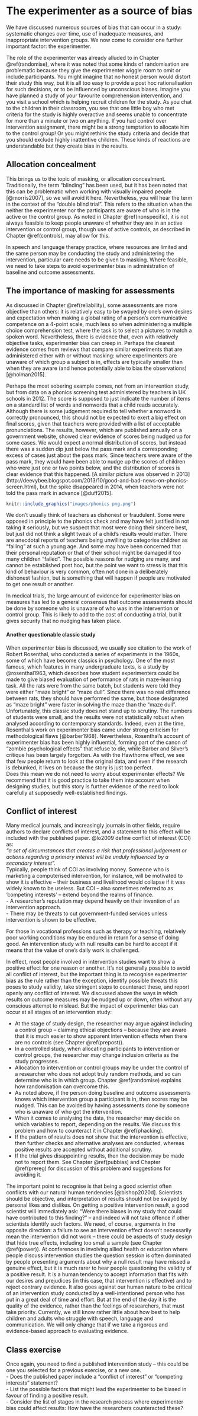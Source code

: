 # The experimenter as a source of bias {#experimenter}

We have discussed numerous sources of bias that can occur in a study: systematic changes over time, use of inadequate measures, and inappropriate intervention groups. We now come to consider one further important factor: the experimenter.

The role of the experimenter was already alluded to in Chapter \@ref(randomise), where it was noted that some kinds of randomisation are problematic because they give the experimenter wiggle room to omit or include participants. You might imagine that no honest person would distort their study this way, but it is all too easy to provide a post hoc rationalisation for such decisions, or to be influenced by unconscious biases. Imagine you have planned a study of your favourite comprehension intervention, and you visit a school which is helping recruit children for the study. As you chat to the children in their classroom, you see that one little boy who met criteria for the study is highly overactive and seems unable to concentrate for more than a minute or two on anything. If you had control over intervention assignment, there might be a strong temptation to  allocate him to the control group! Or you might rethink the study criteria and decide that you should exclude highly inattentive children. These kinds of reactions are understandable but they create bias in the results.  



## Allocation concealment

This brings us to the topic of masking, or allocation concealment. Traditionally, the term "blinding" has been used, but it has been noted that this can be problematic when working with visually impaired people [@morris2007], so we will avoid it here. Nevertheless, you will hear the term in the context of the "double blind trial". This refers to the situation when the neither the experimenter nor the participants are aware of who is in the active or the control group. As noted in Chapter \@ref(nonspecific), it is not always feasible to keep people unaware of whether they are in an active intervention or control group, though use of active controls, as described in Chapter \@ref(controls), may allow for this.  

<!---terminology: masking or blinding? Use of 'blinding' is defended here  !
Not a hill I want to die on, but so far I have persisted with masking!  https://www.ncbi.nlm.nih.gov/pmc/articles/PMC1865441/ -->

In speech and language therapy practice, where resources are limited and the same person may be conducting the study and administering the intervention, particular care needs to be given to masking.  Where feasible, we need to take steps to avoid experimenter bias in administration of baseline and outcome assessments. 

## The importance of masking for assessments

As discussed in Chapter \@ref(reliability), some assessments are more objective than others: it is relatively easy to be swayed by one's own desires and expectation when making a global rating of a person's communicative competence on a 4-point scale, much less so when administering a multiple choice comprehension test, where the task is to select a pictures to match a spoken word. Nevertheless, there is evidence that, even with relatively objective tasks, experimenter bias can creep in. Perhaps the clearest evidence comes from reviews that compare similar experiments that are administered either with or without masking: where experimenters are unaware of which group a subject is in, effects are typically smaller than when they are aware (and hence potentially able to bias the observations) [@holman2015].

Perhaps the most sobering example comes, not from an intervention study, but from data on a phonics screening test administered by teachers in UK schools in 2012. The score is supposed to just indicate the number of items on a standard list of words and nonwords that a child reads accurately. Although there is some judgement required to tell whether a nonword is correctly pronounced, this should not be expected to exert a big effect on final scores, given that teachers were provided with a list of acceptable pronunciations. The results, however, which are published annually on a government website, showed clear evidence of scores being nudged up for some cases. We would expect a normal distribution of scores, but instead there was a sudden dip just below the pass mark and a corresponding excess of cases just about the pass mark. Since teachers were aware of the pass mark, they would have been able to nudge up the scores of children who were just one or two points below, and the distribution of scores is clear evidence that this happened. [A similar picture was observed in 2013] (http://deevybee.blogspot.com/2013/10/good-and-bad-news-on-phonics-screen.html), but the spike disappeared in 2014, when teachers were not told the pass mark in advance [@duff2015].

```r
knitr::include_graphics("images/phonics png.png")
``` 

We don't usually think of teachers as dishonest or fraudulent. Some were opposed in principle to the phonics check and may have felt justified in not taking it seriously, but we suspect that most were doing their sincere best, but just did not think a slight tweak of a child's results would matter. There are anecdotal reports of teachers being unwilling to categorise children as "failing" at such a young age. And some may have been concerned that their personal reputation or that of their school might be damaged if too many children "failed". The possible reasons for nudging are many, and cannot be established post hoc, but the point we want to stress is that this kind of behaviour is very common, often not done in a deliberately dishonest fashion, but is something that will happen if people are motivated to get one result or another.

In medical trials, the large amount of evidence for experimenter bias on measures has led to a general consensus that outcome assessments should be done by someone who is unaware of who was in the intervention or control group. This is likely to add to the cost of conducting a trial, but it gives security that no nudging has taken place.

#### Another questionable classic study{-}
<p id="custom">When experimenter bias is discussed, we usually see citation to the work of Robert Rosenthal, who conducted a series of experiments in the 1960s, some of which have become classics in psychology. One of the most famous, which features in many undergraduate texts, is a study by @rosenthal1963, which describes how student experimenters could be made to give biased evaluation of performance of rats in maze-learning task. All the rats were from the same batch, but students were told they were either "maze bright" or "maze dull". Since there was no real difference between rats, they should have performed the same, but those designated as "maze bright" were faster in solving the maze than the "maze dull".  
Unfortunately, this classic study does not stand up to scrutiny. The numbers of students were small, and the results were not statistically robust when analysed according to contemporary standards. Indeed, even at the time, Rosenthal's work on experimenter bias came under strong criticism for methodological flaws [@barber1968]. Nevertheless, Rosenthal's account of experimenter bias has been highly influential, forming part of the canon of "zombie psychological effects" that refuse to die, while Barber and Silver's critique has been largely forgotten. As with the Hawthorne effect, we see that few people return to look at the original data, and even if the research is debunked, it lives on because the story is just too perfect.  
Does this mean we do not need to worry about experimenter effects? We recommend that it is good practice to take them into account when designing studies, but this story is further evidence of the need to look carefully at supposedly well-established findings.
</p>


## Conflict of interest 

Many medical journals, and increasingly journals in other fields, require authors to declare conflicts of interest, and a statement to this effect will be included with the published paper. @lo2009 define conflict of interest (COI) as:  
_"a set of circumstances that creates a risk that professional judgement or actions regarding a primary interest will be unduly influenced by a secondary interest”._  
Typically, people think of COI as involving money. Someone who is marketing a computerised intervention, for instance, will be motivated to show it is effective – their business and livelihood would collapse if it was widely known to be useless. But COI – also sometimes referred to as 'competing interests' – extend beyond the realms of finance.  
-	A researcher's reputation may depend heavily on their invention of an intervention approach.  
-	There may be threats to cut government-funded services unless intervention is shown to be effective.  

For those in vocational professions such as therapy or teaching, relatively poor working conditions may be endured in return for a sense of doing good. An intervention study with null results can be hard to accept if it means that the value of one's daily work is challenged. 

In effect, most people involved in intervention studies want to show a positive effect for one reason or another. It's not generally possible to avoid all conflict of interest, but the important thing is to recognise experimenter bias as the rule rather than the exception, identify possible threats this poses to study validity,  take stringent steps to counteract these, and report openly any conflict of interest.  We discussed above the ways in which results on outcome measures may be nudged up or down, often without any conscious attempt to mislead. But the impact of experimenter bias can occur at all stages of an intervention study:  

-	At the stage of study design, the researcher may argue against including a control group – claiming ethical objections – because they are aware that it is much easier to show apparent intervention effects when there are no controls (see Chapter \@ref(prepost)).  
-	In a controlled study, when allocating participants to intervention or control groups, the researcher may change inclusion criteria as the study progresses.  
-	Allocation to intervention or control groups may be under the control of a researcher who does not adopt truly random methods, and so can determine who is in which group. Chapter \@ref(randomise) explains how randomisation can overcome this.  
-	As noted above, if the person doing baseline and outcome assessments knows which intervention group a participant is in, then scores may be nudged. This can be avoided by having assessments done by someone who is unaware of who got the intervention.  
-	When it comes to analysing the data, the researcher may decide on which variables to report, depending on the results. We discuss this problem and how to counteract it in Chapter \@ref(phacking).  
-	If the pattern of results does not show that the intervention is effective, then further checks and alternative analyses are conducted, whereas positive results are accepted without additional scrutiny.  
-	If the trial gives disappointing results, then the decision may be made not to report them. See Chapter \@ref(pubbias) and Chapter \@ref(prereg) for discussion of this problem and suggestions for avoiding it.  

The important point to recognise is that being a good scientist often conflicts with our natural human tendencies [@bishop2020d]. Scientists should be objective, and interpretation of results should not be swayed by personal likes and dislikes. On getting a positive intervention result, a good scientist will immediately ask: "Were there biases in my study that could have contributed to this finding?" – and indeed will not take offence if other scientists identify such factors. We need, of course, arguments in the opposite direction: a failure to see an intervention effect doesn't necessarily mean the intervention did not work – there could be aspects of study design that hide true effects, including too small a sample (see Chapter \@ref(power)). At conferences in involving allied health or education where people discuss intervention studies the question session is often dominated by people presenting arguments about why a null result may have missed a genuine effect, but it is much rarer to hear people questioning the validity of a positive result. It is a human tendency to accept information that fits with our desires and prejudices (in this case, that intervention is effective) and to reject contrary evidence. It also goes against our human nature to be critical of an intervention study conducted by a well-intentioned person who has put in a great deal of time and effort. But at the end of the day it is the quality of the evidence, rather than the feelings of researchers, that must take priority. Currently, we still know rather little about how best to help children and adults who struggle with speech, language and communication. We will only change that if we take a rigorous and evidence-based approach to evaluating evidence.  

## Class exercise

Once again, you need to find a published intervention study – this could be one you selected for a previous exercise, or a new one.  
-	Does the published paper include a "conflict of interest" or "competing interests" statement?  
-	List the possible factors that might lead the experimenter to be biased in favour of finding a positive result.  
-	Consider the list of stages in the research process where experimenter bias could affect results: How have the researchers counteracted these?  

 <!---possibly include something on COI in reports of FFW intervention - or another example-->
